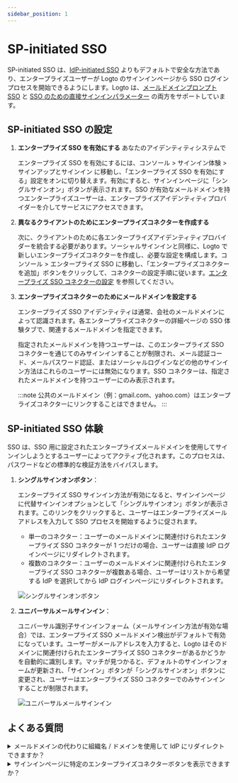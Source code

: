 ```yaml
---
sidebar_position: 1
---
```


# SP-initiated SSO

SP-initiated SSO は、[IdP-initiated SSO](/end-user-flows/enterprise-sso/idp-initiated-sso) よりもデフォルトで安全な方法であり、エンタープライズユーザーが Logto のサインインページから SSO ログインプロセスを開始できるようにします。Logto は、[メールドメインプロンプト SSO](#sp-initiated-sso-experience) と [SSO のための直接サインインパラメーター](/end-user-flows/authentication-parameters/direct-sign-in#enterprise-sso) の両方をサポートしています。

## SP-initiated SSO の設定

1. **エンタープライズ SSO を有効にする** あなたのアイデンティティシステムで

   エンタープライズ SSO を有効にするには、<CloudLink to="/sign-in-experience/sign-up-and-sign-in">コンソール > サインイン体験 > サインアップとサインイン</CloudLink> に移動し、「エンタープライズ SSO を有効にする」設定をオンに切り替えます。有効にすると、サインインページに「シングルサインオン」ボタンが表示されます。SSO が有効なメールドメインを持つエンタープライズユーザーは、エンタープライズアイデンティティプロバイダーを介してサービスにアクセスできます。

2. **異なるクライアントのためにエンタープライズコネクターを作成する**

   次に、クライアントのために各エンタープライズアイデンティティプロバイダーを統合する必要があります。ソーシャルサインインと同様に、Logto で新しいエンタープライズコネクターを作成し、必要な設定を構成します。<CloudLink to="/enterprise-sso">コンソール > エンタープライズ SSO</CloudLink> に移動し、「エンタープライズコネクターを追加」ボタンをクリックして、コネクターの設定手順に従います。[エンタープライズ SSO コネクターの設定](/connectors/enterprise-connectors/) を参照してください。

3. **エンタープライズコネクターのためにメールドメインを設定する**

   エンタープライズ SSO アイデンティティは通常、会社のメールドメインによって認識されます。各エンタープライズコネクターの詳細ページの SSO 体験タブで、関連するメールドメインを指定できます。

   指定されたメールドメインを持つユーザーは、このエンタープライズ SSO コネクターを通じてのみサインインすることが制限され、メール認証コード、メールパスワード認証、またはソーシャルログインなどの他のサインイン方法はこれらのユーザーには無効になります。SSO コネクターは、指定されたメールドメインを持つユーザーにのみ表示されます。

   :::note
   公共のメールドメイン（例：gmail.com、yahoo.com）はエンタープライズコネクターにリンクすることはできません。
   :::

## SP-initiated SSO 体験

SSO は、SSO 用に設定されたエンタープライズメールドメインを使用してサインインしようとするユーザーによってアクティブ化されます。このプロセスは、パスワードなどの標準的な検証方法をバイパスします。

1. **シングルサインオンボタン**：

   エンタープライズ SSO サインイン方法が有効になると、サインインページに代替サインインオプションとして「シングルサインオン」ボタンが表示されます。このリンクをクリックすると、ユーザーはエンタープライズメールアドレスを入力して SSO プロセスを開始するように促されます。

   - 単一のコネクター：ユーザーのメールドメインに関連付けられたエンタープライズ SSO コネクターが 1 つだけの場合、ユーザーは直接 IdP ログインページにリダイレクトされます。
   - 複数のコネクター：ユーザーのメールドメインに関連付けられたエンタープライズ SSO コネクターが複数ある場合、ユーザーはリストから希望する IdP を選択してから IdP ログインページにリダイレクトされます。

   ![シングルサインオンボタン](./assets/sso-button-sign-in.png)

2. **ユニバーサルメールサインイン**：

   ユニバーサル識別子サインインフォーム（メールサインイン方法が有効な場合）では、エンタープライズ SSO メールドメイン検出がデフォルトで有効になっています。ユーザーがメールアドレスを入力すると、Logto はそのドメインに関連付けられたエンタープライズ SSO コネクターがあるかどうかを自動的に識別します。マッチが見つかると、デフォルトのサインインフォームが更新され、「サインイン」ボタンが「シングルサインオン」ボタンに変更され、ユーザーはエンタープライズ SSO コネクターでのみサインインすることが制限されます。

   ![ユニバーサルメールサインイン](./assets/sso-email-sign-in.png)

## よくある質問

<details>
  <summary>メールドメインの代わりに組織名 / ドメインを使用して IdP にリダイレクトできますか？</summary>

現在、Logto の組み込みサインイン体験は **メールドメインプロンプト SSO** のみをサポートしており、**組織ドメインプロンプト SSO** はサポートしていません。

クライアント側で認証パラメーターを使用して `directSignIn:'sso:{connectorId}` を使用してカスタムルーティングページを作成できます。このページは、組織ドメインに基づいて大規模なエンタープライズクライアントを適切な IdP にリダイレクトします。[直接サインインパラメーター](/end-user-flows/authentication-parameters/direct-sign-in/) について詳しく学んでください。

</details>

<details>
  <summary>サインインページに特定のエンタープライズコネクターボタンを表示できますか？</summary>

異なるエンタープライズクライアントは、異なるアイデンティティプロバイダーを使用して従業員を管理し、異なるスコープ (OIDC) または属性 (SAML) を要求します。したがって、特定のクライアント用のエンタープライズコネクターボタンを一般的なサインインページに表示することは推奨されません。

ただし、B2E 製品を開発しており、特定のエンタープライズクライアント用のボタンを表示したい場合は、カスタムログインページを作成し、`directSignIn:sso` を使用してボタンを適切にルーティングできます。[直接サインインパラメーター](/end-user-flows/authentication-parameters/direct-sign-in/) について詳しく学んでください。

</details>
